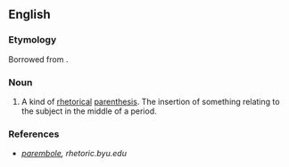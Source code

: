 ==English==

===Etymology===
Borrowed from {{bor|en|grc|παρεμβολή||throwing in|notext=1}}.

===Noun===
{{en-noun}}

# {{lb|en|rhetoric}} A kind of [[rhetorical]] [[parenthesis]]. The insertion of something relating to the subject in the middle of a period.

===References===
* ''[http://rhetoric.byu.edu/figures/P/parembole.htm parembole], rhetoric.byu.edu''